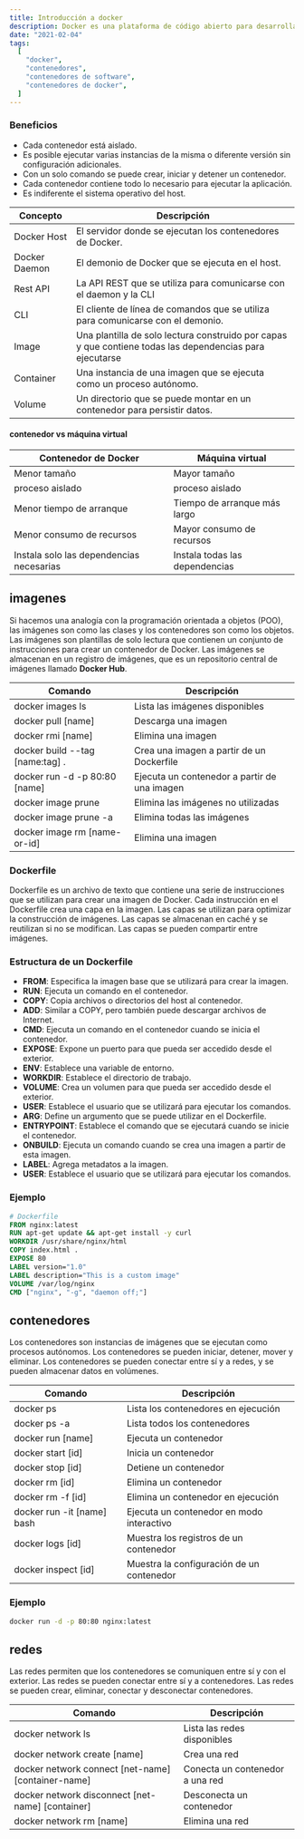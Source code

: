 ```yaml
---
title: Introducción a docker
description: Docker es una plataforma de código abierto para desarrollar, empaquetar y ejecutar aplicaciones. Docker facilita la creación de contenedores de software que se pueden ejecutar en cualquier máquina con Docker instalado. En este artículo, aprenderá qué es Docker y cómo funciona.
date: "2021-02-04"
tags:
  [
    "docker",
    "contenedores",
    "contenedores de software",
    "contenedores de docker",
  ]
---
```


### Beneficios

- Cada contenedor está aislado.
- Es posible ejecutar varias instancias de la misma o diferente versión sin configuración adicionales.
- Con un solo comando se puede crear, iniciar y detener un contenedor.
- Cada contenedor contiene todo lo necesario para ejecutar la aplicación.
- Es indiferente el sistema operativo del host.

| Concepto      | Descripción                                                                                              |
| ------------- | -------------------------------------------------------------------------------------------------------- |
| Docker Host   | El servidor donde se ejecutan los contenedores de Docker.                                                |
| Docker Daemon | El demonio de Docker que se ejecuta en el host.                                                          |
| Rest API      | La API REST que se utiliza para comunicarse con el daemon y la CLI                                       |
| CLI           | El cliente de línea de comandos que se utiliza para comunicarse con el demonio.                          |
| Image         | Una plantilla de solo lectura construido por capas y que contiene todas las dependencias para ejecutarse |
| Container     | Una instancia de una imagen que se ejecuta como un proceso autónomo.                                     |
| Volume        | Un directorio que se puede montar en un contenedor para persistir datos.                                 |

#### contenedor vs máquina virtual

| Contenedor de Docker                     | Máquina virtual                |
| ---------------------------------------- | ------------------------------ |
| Menor tamaño                             | Mayor tamaño                   |
| proceso aislado                          | proceso aislado                |
| Menor tiempo de arranque                 | Tiempo de arranque más largo   |
| Menor consumo de recursos                | Mayor consumo de recursos      |
| Instala solo las dependencias necesarias | Instala todas las dependencias |

## imagenes

Si hacemos una analogía con la programación orientada a objetos (POO), las imágenes son como las clases y los contenedores son como los objetos. Las imágenes son plantillas de solo lectura que contienen un conjunto de instrucciones para crear un contenedor de Docker. Las imágenes se almacenan en un registro de imágenes, que es un repositorio central de imágenes llamado **Docker Hub**.

| Comando                         | Descripción                                  |
| ------------------------------- | -------------------------------------------- |
| docker images ls                | Lista las imágenes disponibles               |
| docker pull [name]              | Descarga una imagen                          |
| docker rmi [name]               | Elimina una imagen                           |
| docker build --tag [name:tag] . | Crea una imagen a partir de un Dockerfile    |
| docker run -d -p 80:80 [name]   | Ejecuta un contenedor a partir de una imagen |
| docker image prune              | Elimina las imágenes no utilizadas           |
| docker image prune -a           | Elimina todas las imágenes                   |
| docker image rm [name-or-id]    | Elimina una imagen                           |

### Dockerfile

Dockerfile es un archivo de texto que contiene una serie de instrucciones que se utilizan para crear una imagen de Docker. Cada instrucción en el Dockerfile crea una capa en la imagen. Las capas se utilizan para optimizar la construcción de imágenes. Las capas se almacenan en caché y se reutilizan si no se modifican. Las capas se pueden compartir entre imágenes.

### Estructura de un Dockerfile

- **FROM**: Especifica la imagen base que se utilizará para crear la imagen.
- **RUN**: Ejecuta un comando en el contenedor.
- **COPY**: Copia archivos o directorios del host al contenedor.
- **ADD**: Similar a COPY, pero también puede descargar archivos de Internet.
- **CMD**: Ejecuta un comando en el contenedor cuando se inicia el contenedor.
- **EXPOSE**: Expone un puerto para que pueda ser accedido desde el exterior.
- **ENV**: Establece una variable de entorno.
- **WORKDIR**: Establece el directorio de trabajo.
- **VOLUME**: Crea un volumen para que pueda ser accedido desde el exterior.
- **USER**: Establece el usuario que se utilizará para ejecutar los comandos.
- **ARG**: Define un argumento que se puede utilizar en el Dockerfile.
- **ENTRYPOINT**: Establece el comando que se ejecutará cuando se inicie el contenedor.
- **ONBUILD**: Ejecuta un comando cuando se crea una imagen a partir de esta imagen.
- **LABEL**: Agrega metadatos a la imagen.
- **USER**: Establece el usuario que se utilizará para ejecutar los comandos.

### Ejemplo

```dockerfile
# Dockerfile
FROM nginx:latest
RUN apt-get update && apt-get install -y curl
WORKDIR /usr/share/nginx/html
COPY index.html .
EXPOSE 80
LABEL version="1.0"
LABEL description="This is a custom image"
VOLUME /var/log/nginx
CMD ["nginx", "-g", "daemon off;"]

```

## contenedores

Los contenedores son instancias de imágenes que se ejecutan como procesos autónomos. Los contenedores se pueden iniciar, detener, mover y eliminar. Los contenedores se pueden conectar entre sí y a redes, y se pueden almacenar datos en volúmenes.

| Comando                    | Descripción                               |
| -------------------------- | ----------------------------------------- |
| docker ps                  | Lista los contenedores en ejecución       |
| docker ps -a               | Lista todos los contenedores              |
| docker run [name]          | Ejecuta un contenedor                     |
| docker start [id]          | Inicia un contenedor                      |
| docker stop [id]           | Detiene un contenedor                     |
| docker rm [id]             | Elimina un contenedor                     |
| docker rm -f [id]          | Elimina un contenedor en ejecución        |
| docker run -it [name] bash | Ejecuta un contenedor en modo interactivo |
| docker logs [id]           | Muestra los registros de un contenedor    |
| docker inspect [id]        | Muestra la configuración de un contenedor |

### Ejemplo

```bash
docker run -d -p 80:80 nginx:latest
```

## redes

Las redes permiten que los contenedores se comuniquen entre sí y con el exterior. Las redes se pueden conectar entre sí y a contenedores. Las redes se pueden crear, eliminar, conectar y desconectar contenedores.

| Comando                                            | Descripción                     |
| -------------------------------------------------- | ------------------------------- |
| docker network ls                                  | Lista las redes disponibles     |
| docker network create [name]                       | Crea una red                    |
| docker network connect [net-name] [container-name] | Conecta un contenedor a una red |
| docker network disconnect [net-name] [container]   | Desconecta un contenedor        |
| docker network rm [name]                           | Elimina una red                 |
